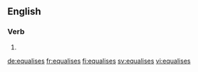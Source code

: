 ==English==

===Verb===
{{head|en}}

# {{en-third-person singular of|equalise}}

[[de:equalises]]
[[fr:equalises]]
[[fi:equalises]]
[[sv:equalises]]
[[vi:equalises]]
